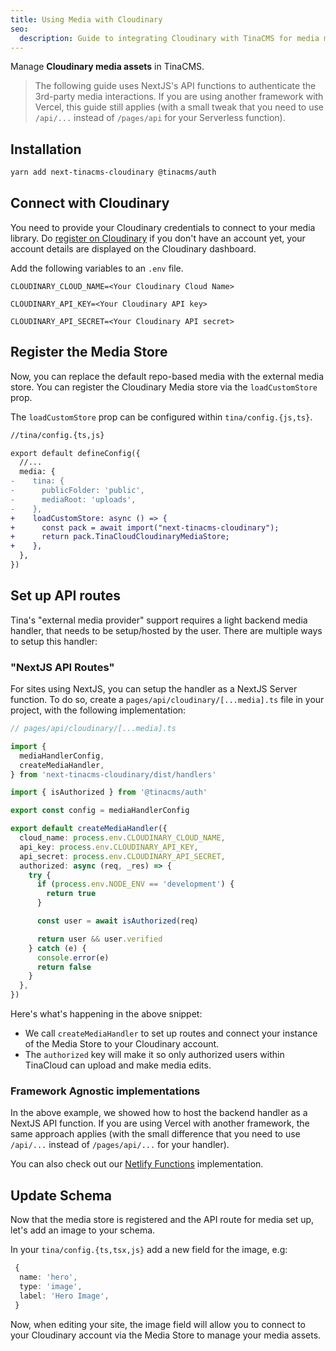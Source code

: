 ```yaml
---
title: Using Media with Cloudinary
seo:
  description: Guide to integrating Cloudinary with TinaCMS for media management, including setup and configuration instructions.
---
```


Manage **Cloudinary media assets** in TinaCMS.

> The following guide uses NextJS's API functions to authenticate the 3rd-party media interactions. If you are using another framework with Vercel, this guide still applies (with a small tweak that you need to use `/api/...` instead of `/pages/api` for your Serverless function).

## Installation

```bash
yarn add next-tinacms-cloudinary @tinacms/auth
```

## Connect with Cloudinary

You need to provide your Cloudinary credentials to connect to your media library. Do [register on Cloudinary](https://cloudinary.com/users/register/free) if you don't have an account yet, your account details are displayed on the Cloudinary dashboard.

Add the following variables to an `.env` file.

```env
CLOUDINARY_CLOUD_NAME=<Your Cloudinary Cloud Name>

CLOUDINARY_API_KEY=<Your Cloudinary API key>

CLOUDINARY_API_SECRET=<Your Cloudinary API secret>
```

## Register the Media Store

Now, you can replace the default repo-based media with the external media store. You can register the Cloudinary Media store via the `loadCustomStore` prop.

The `loadCustomStore` prop can be configured within `tina/config.{js,ts}`.

```diff
//tina/config.{ts,js}

export default defineConfig({
  //...
  media: {
-    tina: {
-      publicFolder: 'public',
-      mediaRoot: 'uploads',
-    },
+    loadCustomStore: async () => {
+      const pack = await import("next-tinacms-cloudinary");
+      return pack.TinaCloudCloudinaryMediaStore;
+    },
  },
})
```

## Set up API routes

Tina's "external media provider" support requires a light backend media handler, that needs to be setup/hosted by the user. There are multiple ways to setup this handler:

### "NextJS API Routes"

For sites using NextJS, you can setup the handler as a NextJS Server function. To do so, create a `pages/api/cloudinary/[...media].ts` file in your project, with the following implementation:

```ts
// pages/api/cloudinary/[...media].ts

import {
  mediaHandlerConfig,
  createMediaHandler,
} from 'next-tinacms-cloudinary/dist/handlers'

import { isAuthorized } from '@tinacms/auth'

export const config = mediaHandlerConfig

export default createMediaHandler({
  cloud_name: process.env.CLOUDINARY_CLOUD_NAME,
  api_key: process.env.CLOUDINARY_API_KEY,
  api_secret: process.env.CLOUDINARY_API_SECRET,
  authorized: async (req, _res) => {
    try {
      if (process.env.NODE_ENV == 'development') {
        return true
      }

      const user = await isAuthorized(req)

      return user && user.verified
    } catch (e) {
      console.error(e)
      return false
    }
  },
})
```

Here's what's happening in the above snippet:

- We call `createMediaHandler` to set up routes and connect your instance of the Media Store to your Cloudinary account.
- The `authorized` key will make it so only authorized users within TinaCloud can upload and make media edits.

### Framework Agnostic implementations

In the above example, we showed how to host the backend handler as a NextJS API function. If you are using Vercel with another framework, the same approach applies (with the small difference that you need to use `/api/...` instead of `/pages/api/...` for your handler).

You can also check out our [Netlify Functions](/docs/reference/media/external/authentication/#option-3-netlify-functions) implementation.

## Update Schema

Now that the media store is registered and the API route for media set up, let's add an image to your schema.

In your `tina/config.{ts,tsx,js}` add a new field for the image, e.g:

```ts
 {
  name: 'hero',
  type: 'image',
  label: 'Hero Image',
 }
```

Now, when editing your site, the image field will allow you to connect to your Cloudinary account via the Media Store to manage your media assets.
